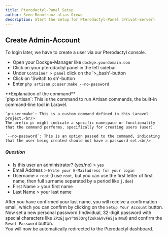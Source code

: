 ```yaml
---
title: Pterodactyl-Panel Setup
author: Sven Rönnfranz alias Grewo
description: Start the Setup for Pterodactyl-Panel (Privat-Server)
---
```



## Create Admin-Account
To login later, we have to create a user via our Pterodactyl console.

* Open your Dockge-Manager like `dockge.yourdomain.com`
* Click on your pterodactyl panel in the left sidebar
* Under `Container > panel` click on the '>_bash'-button
* Click on 'Switch to sh'-button
* Enter `php artisan p:user:make --no-password`

<Aside type="note">
    **Explanation of the command**<br/>
    `php artisan`: This is the command to run Artisan commands, the built-in command-line tool in Laravel.

    `p:user:make`: This is a custom command defined in this Laravel project.<br/>
    The prefix p: might indicate a specific namespace or functionality that the command performs, specifically for creating users (user).

    `--no-password`: This is an option passed to the command, indicating that the user being created should not have a password set.<br/>
</Aside>

##### Question
* Is this user an administrator? (yes/no) > `yes`
* Email Address > `Write your E-Mailadress for your login`
* Username > `root` (I use `root`, but you can use the first letter of first name, then full surname separated by a period like `j.doe`)
* First Name > your first name
* Last Name > your last name

After you have confirmed your last name, you will receive a confirmation email, which you can confirm by clicking on the `Setup Your Account` button.<br/>
Now set a new personal password (Individual, 32-digit password with special characters like `ZPzEjqwY^$93Qrgf2oka&VvFWSja!WmU`) and confirm the `Reset Password` button.<br/>
You will now be automatically redirected to the Pterodactyl dashboard.
